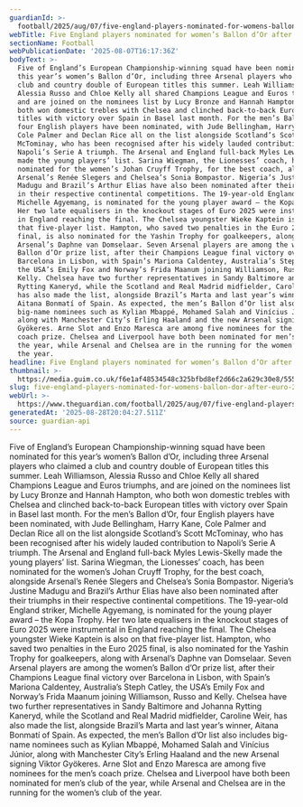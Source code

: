 ```yaml
---
guardianId: >-
  football/2025/aug/07/five-england-players-nominated-for-womens-ballon-dor-after-euro-2025-triumph
webTitle: Five England players nominated for women’s Ballon d’Or after Euro 2025 triumph
sectionName: Football
webPublicationDate: '2025-08-07T16:17:36Z'
bodyText: >-
  Five of England’s European Championship-winning squad have been nominated for
  this year’s women’s Ballon d’Or, including three Arsenal players who claimed a
  club and country double of European titles this summer. Leah Williamson,
  Alessia Russo and Chloe Kelly all shared Champions League and Euros triumphs,
  and are joined on the nominees list by Lucy Bronze and Hannah Hampton, who
  both won domestic trebles with Chelsea and clinched back-to-back European
  titles with victory over Spain in Basel last month. For the men’s Ballon d’Or,
  four English players have been nominated, with Jude Bellingham, Harry Kane,
  Cole Palmer and Declan Rice all on the list alongside Scotland’s Scott
  McTominay, who has been recognised after his widely lauded contribution to
  Napoli’s Serie A triumph. The Arsenal and England full-back Myles Lewis-Skelly
  made the young players’ list. Sarina Wiegman, the Lionesses’ coach, has been
  nominated for the women’s Johan Cruyff Trophy, for the best coach, alongside
  Arsenal’s Renée Slegers and Chelsea’s Sonia Bompastor. Nigeria’s Justine
  Madugu and Brazil’s Arthur Elias have also been nominated after their triumphs
  in their respective continental competitions. The 19-year-old England striker,
  Michelle Agyemang, is nominated for the young player award – the Kopa Trophy.
  Her two late equalisers in the knockout stages of Euro 2025 were instrumental
  in England reaching the final. The Chelsea youngster Wieke Kaptein is also on
  that five-player list. Hampton, who saved two penalties in the Euro 2025
  final, is also nominated for the Yashin Trophy for goalkeepers, along with
  Arsenal’s Daphne van Domselaar. Seven Arsenal players are among the women’s
  Ballon d’Or prize list, after their Champions League final victory over
  Barcelona in Lisbon, with Spain’s Mariona Caldentey, Australia’s Steph Catley,
  the USA’s Emily Fox and Norway’s Frida Maanum joining Williamson, Russo and
  Kelly. Chelsea have two further representatives in Sandy Baltimore and Johanna
  Rytting Kaneryd, while the Scotland and Real Madrid midfielder, Caroline Weir,
  has also made the list, alongside Brazil’s Marta and last year’s winner,
  Aitana Bonmatí of Spain. As expected, the men’s Ballon d’Or list also includes
  big-name nominees such as Kylian Mbappé, Mohamed Salah and Vinícius Júnior,
  along with Manchester City’s Erling Haaland and the new Arsenal signing Viktor
  Gyökeres. Arne Slot and Enzo Maresca are among five nominees for the men’s
  coach prize. Chelsea and Liverpool have both been nominated for men’s club of
  the year, while Arsenal and Chelsea are in the running for the women’s club of
  the year.
headline: Five England players nominated for women’s Ballon d’Or after Euro 2025 triumph
thumbnail: >-
  https://media.guim.co.uk/f6e1af48534548c325bfbd8ef2d66c2a629c30e8/555_0_4681_3745/500.jpg
slug: five-england-players-nominated-for-womens-ballon-dor-after-euro-2025-triumph
webUrl: >-
  https://www.theguardian.com/football/2025/aug/07/five-england-players-nominated-for-womens-ballon-dor-after-euro-2025-triumph
generatedAt: '2025-08-28T20:04:27.511Z'
source: guardian-api
---
```

Five of England’s European Championship-winning squad have been nominated for this year’s women’s Ballon d’Or, including three Arsenal players who claimed a club and country double of European titles this summer. Leah Williamson, Alessia Russo and Chloe Kelly all shared Champions League and Euros triumphs, and are joined on the nominees list by Lucy Bronze and Hannah Hampton, who both won domestic trebles with Chelsea and clinched back-to-back European titles with victory over Spain in Basel last month. For the men’s Ballon d’Or, four English players have been nominated, with Jude Bellingham, Harry Kane, Cole Palmer and Declan Rice all on the list alongside Scotland’s Scott McTominay, who has been recognised after his widely lauded contribution to Napoli’s Serie A triumph. The Arsenal and England full-back Myles Lewis-Skelly made the young players’ list. Sarina Wiegman, the Lionesses’ coach, has been nominated for the women’s Johan Cruyff Trophy, for the best coach, alongside Arsenal’s Renée Slegers and Chelsea’s Sonia Bompastor. Nigeria’s Justine Madugu and Brazil’s Arthur Elias have also been nominated after their triumphs in their respective continental competitions. The 19-year-old England striker, Michelle Agyemang, is nominated for the young player award – the Kopa Trophy. Her two late equalisers in the knockout stages of Euro 2025 were instrumental in England reaching the final. The Chelsea youngster Wieke Kaptein is also on that five-player list. Hampton, who saved two penalties in the Euro 2025 final, is also nominated for the Yashin Trophy for goalkeepers, along with Arsenal’s Daphne van Domselaar. Seven Arsenal players are among the women’s Ballon d’Or prize list, after their Champions League final victory over Barcelona in Lisbon, with Spain’s Mariona Caldentey, Australia’s Steph Catley, the USA’s Emily Fox and Norway’s Frida Maanum joining Williamson, Russo and Kelly. Chelsea have two further representatives in Sandy Baltimore and Johanna Rytting Kaneryd, while the Scotland and Real Madrid midfielder, Caroline Weir, has also made the list, alongside Brazil’s Marta and last year’s winner, Aitana Bonmatí of Spain. As expected, the men’s Ballon d’Or list also includes big-name nominees such as Kylian Mbappé, Mohamed Salah and Vinícius Júnior, along with Manchester City’s Erling Haaland and the new Arsenal signing Viktor Gyökeres. Arne Slot and Enzo Maresca are among five nominees for the men’s coach prize. Chelsea and Liverpool have both been nominated for men’s club of the year, while Arsenal and Chelsea are in the running for the women’s club of the year.
